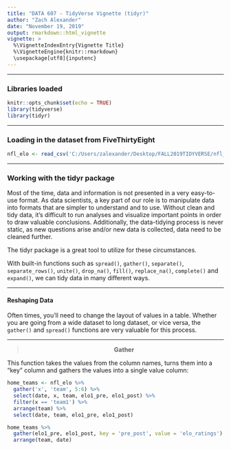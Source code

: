 ```yaml
---
title: "DATA 607 - TidyVerse Vignette (tidyr)"
author: "Zach Alexander"
date: "November 19, 2019"
output: rmarkdown::html_vignette
vignette: >
  %\VignetteIndexEntry{Vignette Title}
  %\VignetteEngine{knitr::rmarkdown}
  \usepackage[utf8]{inputenc}
---
```


***

### Libraries loaded

```r
knitr::opts_chunk$set(echo = TRUE)
library(tidyverse)
library(tidyr)
```


***

### Loading in the dataset from FiveThirtyEight

```r
nfl_elo <- read_csv('C:/Users/zalexander/Desktop/FALL2019TIDYVERSE/nfl_elo_latest.csv')
```

***

### Working with the tidyr package

Most of the time, data and information is not presented in a very easy-to-use format. As data scientists, a key part of our role is to manipulate data into formats that are simpler to understand and to use. Without clean and tidy data, it's difficult to run analyses and visualize important points in order to draw valuable conclusions. Additionally, the data-tidying process is never static, as new questions arise and/or new data is collected, data need to be cleaned further.

The tidyr package is a great tool to utilize for these circumstances. 

With built-in functions such as `spread()`, `gather()`, `separate()`, `separate_rows()`, `unite()`, `drop_na()`, `fill()`, `replace_na()`, `complete()` and `expand()`, we can tidy data in many different ways.


***

#### Reshaping Data

Often times, you'll need to change the layout of values in a table. Whether you are going from a wide dataset to long dataset, or vice versa, the `gather()` and `spread()` functions are very valuable for this process.  

***

<center>
> __Gather__
</center>  

This function takes the values from the column names, turns them into a "key" column and gathers the values into a single value column:

```r
home_teams <- nfl_elo %>%
  gather('x', 'team', 5:6) %>% 
  select(date, x, team, elo1_pre, elo1_post) %>% 
  filter(x == 'team1') %>% 
  arrange(team) %>% 
  select(date, team, elo1_pre, elo1_post)
```


```r
home_teams %>% 
  gather(elo1_pre, elo1_post, key = 'pre_post', value = 'elo_ratings') %>% 
  arrange(team, date) 
```





